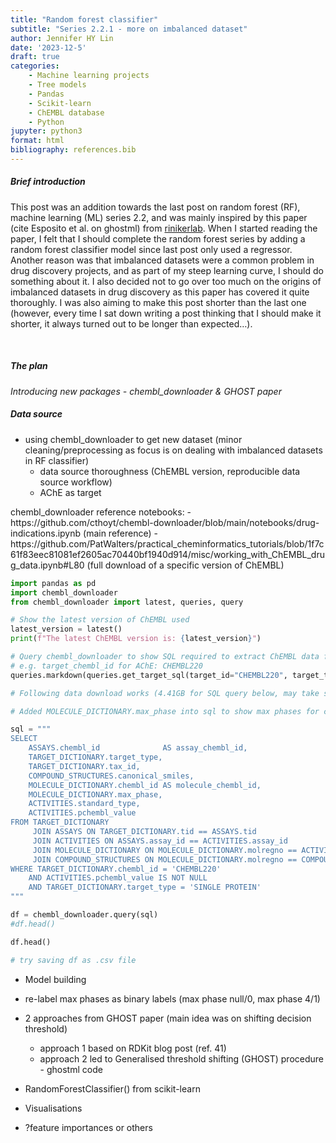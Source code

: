 ```yaml
---
title: "Random forest classifier"
subtitle: "Series 2.2.1 - more on imbalanced dataset"
author: Jennifer HY Lin
date: '2023-12-5'
draft: true
categories: 
    - Machine learning projects
    - Tree models
    - Pandas
    - Scikit-learn
    - ChEMBL database
    - Python
jupyter: python3
format: html
bibliography: references.bib
---
```


##### **Brief introduction**

This post was an addition towards the last post on random forest (RF), machine learning (ML) series 2.2, and was mainly inspired by this paper (cite Esposito et al. on ghostml) from [rinikerlab](https://github.com/rinikerlab). When I started reading the paper, I felt that I should complete the random forest series by adding a random forest classifier model since last post only used a regressor. Another reason was that imbalanced datasets were a common problem in drug discovery projects, and as part of my steep learning curve, I should do something about it. I also decided not to go over too much on the origins of imbalanced datasets in drug discovery as this paper has covered it quite thoroughly. I was also aiming to make this post shorter than the last one (however, every time I sat down writing a post thinking that I should make it shorter, it always turned out to be longer than expected...).

<br>

##### **The plan**

*Introducing new packages - chembl_downloader & GHOST paper*

##### **Data source**

- using chembl_downloader to get new dataset (minor cleaning/preprocessing as focus is on dealing with imbalanced datasets in RF classifier)
    - data source thoroughness (ChEMBL version, reproducible data source workflow)
    - AChE as target

chembl_downloader reference notebooks:
- https://github.com/cthoyt/chembl-downloader/blob/main/notebooks/drug-indications.ipynb (main reference)
- https://github.com/PatWalters/practical_cheminformatics_tutorials/blob/1f7c61f83eec81081ef2605ac70440bf1940d914/misc/working_with_ChEMBL_drug_data.ipynb#L80 (full download of a specific version of ChEMBL)

```python
import pandas as pd
import chembl_downloader
from chembl_downloader import latest, queries, query
```

```python
# Show the latest version of ChEMBL used
latest_version = latest()
print(f"The latest ChEMBL version is: {latest_version}")
```

```python
# Query chembl_downloader to show SQL required to extract ChEMBL data for a specific protein target
# e.g. target_chembl_id for AChE: CHEMBL220
queries.markdown(queries.get_target_sql(target_id="CHEMBL220", target_type="SINGLE PROTEIN"))
```

```python
# Following data download works (4.41GB for SQL query below, may take several min)

# Added MOLECULE_DICTIONARY.max_phase into sql to show max phases for compounds targeting AChE

sql = """
SELECT
    ASSAYS.chembl_id              AS assay_chembl_id,
    TARGET_DICTIONARY.target_type,
    TARGET_DICTIONARY.tax_id,
    COMPOUND_STRUCTURES.canonical_smiles,
    MOLECULE_DICTIONARY.chembl_id AS molecule_chembl_id,
    MOLECULE_DICTIONARY.max_phase,
    ACTIVITIES.standard_type,
    ACTIVITIES.pchembl_value
FROM TARGET_DICTIONARY
     JOIN ASSAYS ON TARGET_DICTIONARY.tid == ASSAYS.tid
     JOIN ACTIVITIES ON ASSAYS.assay_id == ACTIVITIES.assay_id
     JOIN MOLECULE_DICTIONARY ON MOLECULE_DICTIONARY.molregno == ACTIVITIES.molregno
     JOIN COMPOUND_STRUCTURES ON MOLECULE_DICTIONARY.molregno == COMPOUND_STRUCTURES.molregno
WHERE TARGET_DICTIONARY.chembl_id = 'CHEMBL220'
    AND ACTIVITIES.pchembl_value IS NOT NULL
    AND TARGET_DICTIONARY.target_type = 'SINGLE PROTEIN'
"""

df = chembl_downloader.query(sql)
#df.head()
```

```python
df.head()

# try saving df as .csv file
```





* Model building
- re-label max phases as binary labels (max phase null/0, max phase 4/1)

- 2 approaches from GHOST paper (main idea was on shifting decision threshold)
    - approach 1 based on RDKit blog post (ref. 41)
    - approach 2 led to Generalised threshold shifting (GHOST) procedure - ghostml code

- RandomForestClassifier() from scikit-learn

* Visualisations
- ?feature importances or others
